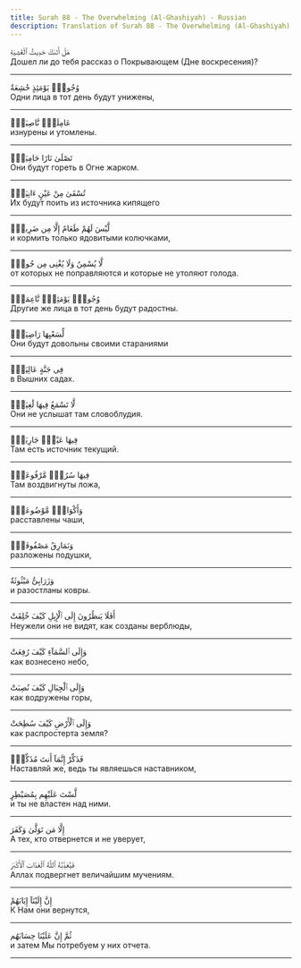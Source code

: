 ```yaml
---
title: Surah 88 - The Overwhelming (Al-Ghashiyah) - Russian
description: Translation of Surah 88 - The Overwhelming (Al-Ghashiyah) in Russian
---
```





<Aside type="quran" title="1">
هَلْ أَتَىٰكَ حَدِيثُ ٱلْغَٰشِيَةِ
</Aside>

<Aside type="reference" title="1">
Дошел ли до тебя рассказ о Покрывающем (Дне воскресения)?
</Aside>

---

<Aside type="quran" title="2">
وُجُوهٌۭ يَوْمَئِذٍ خَٰشِعَةٌ
</Aside>

<Aside type="reference" title="2">
Одни лица в тот день будут унижены,
</Aside>

---

<Aside type="quran" title="3">
عَامِلَةٌۭ نَّاصِبَةٌۭ
</Aside>

<Aside type="reference" title="3">
изнурены и утомлены.
</Aside>

---

<Aside type="quran" title="4">
تَصْلَىٰ نَارًا حَامِيَةًۭ
</Aside>

<Aside type="reference" title="4">
Они будут гореть в Огне жарком.
</Aside>

---

<Aside type="quran" title="5">
تُسْقَىٰ مِنْ عَيْنٍ ءَانِيَةٍۢ
</Aside>

<Aside type="reference" title="5">
Их будут поить из источника кипящего
</Aside>

---

<Aside type="quran" title="6">
لَّيْسَ لَهُمْ طَعَامٌ إِلَّا مِن ضَرِيعٍۢ
</Aside>

<Aside type="reference" title="6">
и кормить только ядовитыми колючками,
</Aside>

---

<Aside type="quran" title="7">
لَّا يُسْمِنُ وَلَا يُغْنِى مِن جُوعٍۢ
</Aside>

<Aside type="reference" title="7">
от которых не поправляются и которые не утоляют голода.
</Aside>

---

<Aside type="quran" title="8">
وُجُوهٌۭ يَوْمَئِذٍۢ نَّاعِمَةٌۭ
</Aside>

<Aside type="reference" title="8">
Другие же лица в тот день будут радостны.
</Aside>

---

<Aside type="quran" title="9">
لِّسَعْيِهَا رَاضِيَةٌۭ
</Aside>

<Aside type="reference" title="9">
Они будут довольны своими стараниями
</Aside>

---

<Aside type="quran" title="10">
فِى جَنَّةٍ عَالِيَةٍۢ
</Aside>

<Aside type="reference" title="10">
в Вышних садах.
</Aside>

---

<Aside type="quran" title="11">
لَّا تَسْمَعُ فِيهَا لَٰغِيَةًۭ
</Aside>

<Aside type="reference" title="11">
Они не услышат там словоблудия.
</Aside>

---

<Aside type="quran" title="12">
فِيهَا عَيْنٌۭ جَارِيَةٌۭ
</Aside>

<Aside type="reference" title="12">
Там есть источник текущий.
</Aside>

---

<Aside type="quran" title="13">
فِيهَا سُرُرٌۭ مَّرْفُوعَةٌۭ
</Aside>

<Aside type="reference" title="13">
Там воздвигнуты ложа,
</Aside>

---

<Aside type="quran" title="14">
وَأَكْوَابٌۭ مَّوْضُوعَةٌۭ
</Aside>

<Aside type="reference" title="14">
расставлены чаши,
</Aside>

---

<Aside type="quran" title="15">
وَنَمَارِقُ مَصْفُوفَةٌۭ
</Aside>

<Aside type="reference" title="15">
разложены подушки,
</Aside>

---

<Aside type="quran" title="16">
وَزَرَابِىُّ مَبْثُوثَةٌ
</Aside>

<Aside type="reference" title="16">
и разостланы ковры.
</Aside>

---

<Aside type="quran" title="17">
أَفَلَا يَنظُرُونَ إِلَى ٱلْإِبِلِ كَيْفَ خُلِقَتْ
</Aside>

<Aside type="reference" title="17">
Неужели они не видят, как созданы верблюды,
</Aside>

---

<Aside type="quran" title="18">
وَإِلَى ٱلسَّمَآءِ كَيْفَ رُفِعَتْ
</Aside>

<Aside type="reference" title="18">
как вознесено небо,
</Aside>

---

<Aside type="quran" title="19">
وَإِلَى ٱلْجِبَالِ كَيْفَ نُصِبَتْ
</Aside>

<Aside type="reference" title="19">
как водружены горы,
</Aside>

---

<Aside type="quran" title="20">
وَإِلَى ٱلْأَرْضِ كَيْفَ سُطِحَتْ
</Aside>

<Aside type="reference" title="20">
как распростерта земля?
</Aside>

---

<Aside type="quran" title="21">
فَذَكِّرْ إِنَّمَآ أَنتَ مُذَكِّرٌۭ
</Aside>

<Aside type="reference" title="21">
Наставляй же, ведь ты являешься наставником,
</Aside>

---

<Aside type="quran" title="22">
لَّسْتَ عَلَيْهِم بِمُصَيْطِرٍ
</Aside>

<Aside type="reference" title="22">
и ты не властен над ними.
</Aside>

---

<Aside type="quran" title="23">
إِلَّا مَن تَوَلَّىٰ وَكَفَرَ
</Aside>

<Aside type="reference" title="23">
А тех, кто отвернется и не уверует,
</Aside>

---

<Aside type="quran" title="24">
فَيُعَذِّبُهُ ٱللَّهُ ٱلْعَذَابَ ٱلْأَكْبَرَ
</Aside>

<Aside type="reference" title="24">
Аллах подвергнет величайшим мучениям.
</Aside>

---

<Aside type="quran" title="25">
إِنَّ إِلَيْنَآ إِيَابَهُمْ
</Aside>

<Aside type="reference" title="25">
К Нам они вернутся,
</Aside>

---

<Aside type="quran" title="26">
ثُمَّ إِنَّ عَلَيْنَا حِسَابَهُم
</Aside>

<Aside type="reference" title="26">
и затем Мы потребуем у них отчета.
</Aside>

---
